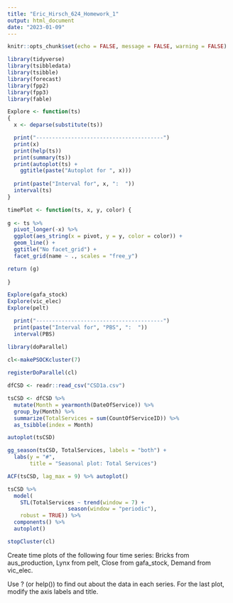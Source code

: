 ```yaml
---
title: "Eric_Hirsch_624_Homework_1"
output: html_document
date: "2023-01-09"
---
```


```r
knitr::opts_chunk$set(echo = FALSE, message = FALSE, warning = FALSE)
```


```r

library(tidyverse)
library(tsibbledata)
library(tsibble)
library(forecast)
library(fpp2)
library(fpp3)
library(fable)

Explore <- function(ts)
{
  x <- deparse(substitute(ts))

  print("----------------------------------------")
  print(x)
  print(help(ts))
  print(summary(ts))
  print(autoplot(ts) +
    ggtitle(paste("Autoplot for ", x)))
  
  print(paste("Interval for", x, ":  "))
  interval(ts)
}

timePlot <- function(ts, x, y, color) {
  
g <- ts %>%
  pivot_longer(-x) %>%
  ggplot(aes_string(x = pivot, y = y, color = color)) +
  geom_line() +
  ggtitle("No facet_grid") +  
  facet_grid(name ~ ., scales = "free_y") 

return (g)
  
}

```
```r

Explore(gafa_stock)
Explore(vic_elec)
Explore(pelt)

  print("----------------------------------------")
  print(paste("Interval for", "PBS", ":  "))
  interval(PBS)

```

```r
library(doParallel)

cl<-makePSOCKcluster(7)
  
registerDoParallel(cl)

dfCSD <- readr::read_csv("CSD1a.csv")

tsCSD <- dfCSD %>%
  mutate(Month = yearmonth(DateOfService)) %>%
  group_by(Month) %>%
  summarize(TotalServices = sum(CountOfServiceID)) %>%
  as_tsibble(index = Month)

autoplot(tsCSD)

gg_season(tsCSD, TotalServices, labels = "both") +
  labs(y = "#",
       title = "Seasonal plot: Total Services")

ACF(tsCSD, lag_max = 9) %>% autoplot()

tsCSD %>%
  model(
    STL(TotalServices ~ trend(window = 7) +
                   season(window = "periodic"),
    robust = TRUE)) %>%
  components() %>%
  autoplot()

stopCluster(cl)

```

Create time plots of the following four time series: Bricks from aus_production, Lynx from pelt, Close from gafa_stock, Demand from vic_elec.

Use ? (or help()) to find out about the data in each series.
For the last plot, modify the axis labels and title.

```r



```

